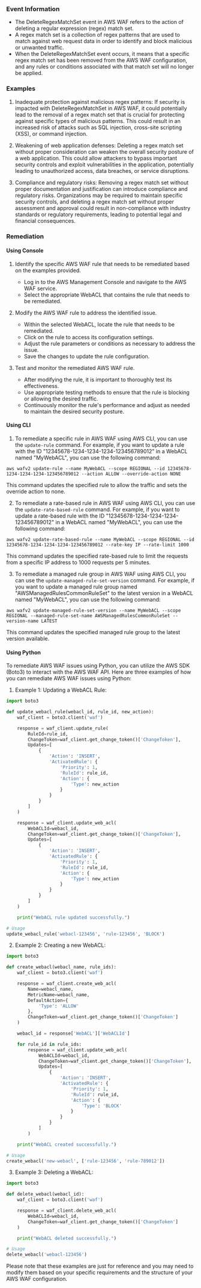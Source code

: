 
### Event Information

- The DeleteRegexMatchSet event in AWS WAF refers to the action of deleting a regular expression (regex) match set. 
- A regex match set is a collection of regex patterns that are used to match against web request data in order to identify and block malicious or unwanted traffic. 
- When the DeleteRegexMatchSet event occurs, it means that a specific regex match set has been removed from the AWS WAF configuration, and any rules or conditions associated with that match set will no longer be applied.


### Examples

1. Inadequate protection against malicious regex patterns: If security is impacted with DeleteRegexMatchSet in AWS WAF, it could potentially lead to the removal of a regex match set that is crucial for protecting against specific types of malicious patterns. This could result in an increased risk of attacks such as SQL injection, cross-site scripting (XSS), or command injection.

2. Weakening of web application defenses: Deleting a regex match set without proper consideration can weaken the overall security posture of a web application. This could allow attackers to bypass important security controls and exploit vulnerabilities in the application, potentially leading to unauthorized access, data breaches, or service disruptions.

3. Compliance and regulatory risks: Removing a regex match set without proper documentation and justification can introduce compliance and regulatory risks. Organizations may be required to maintain specific security controls, and deleting a regex match set without proper assessment and approval could result in non-compliance with industry standards or regulatory requirements, leading to potential legal and financial consequences.

### Remediation

#### Using Console

1. Identify the specific AWS WAF rule that needs to be remediated based on the examples provided.
   - Log in to the AWS Management Console and navigate to the AWS WAF service.
   - Select the appropriate WebACL that contains the rule that needs to be remediated.

2. Modify the AWS WAF rule to address the identified issue.
   - Within the selected WebACL, locate the rule that needs to be remediated.
   - Click on the rule to access its configuration settings.
   - Adjust the rule parameters or conditions as necessary to address the issue.
   - Save the changes to update the rule configuration.

3. Test and monitor the remediated AWS WAF rule.
   - After modifying the rule, it is important to thoroughly test its effectiveness.
   - Use appropriate testing methods to ensure that the rule is blocking or allowing the desired traffic.
   - Continuously monitor the rule's performance and adjust as needed to maintain the desired security posture.

#### Using CLI

1. To remediate a specific rule in AWS WAF using AWS CLI, you can use the `update-rule` command. For example, if you want to update a rule with the ID "12345678-1234-1234-1234-123456789012" in a WebACL named "MyWebACL", you can use the following command:

```
aws wafv2 update-rule --name MyWebACL --scope REGIONAL --id 12345678-1234-1234-1234-123456789012 --action ALLOW --override-action NONE
```

This command updates the specified rule to allow the traffic and sets the override action to none.

2. To remediate a rate-based rule in AWS WAF using AWS CLI, you can use the `update-rate-based-rule` command. For example, if you want to update a rate-based rule with the ID "12345678-1234-1234-1234-123456789012" in a WebACL named "MyWebACL", you can use the following command:

```
aws wafv2 update-rate-based-rule --name MyWebACL --scope REGIONAL --id 12345678-1234-1234-1234-123456789012 --rate-key IP --rate-limit 1000
```

This command updates the specified rate-based rule to limit the requests from a specific IP address to 1000 requests per 5 minutes.

3. To remediate a managed rule group in AWS WAF using AWS CLI, you can use the `update-managed-rule-set-version` command. For example, if you want to update a managed rule group named "AWSManagedRulesCommonRuleSet" to the latest version in a WebACL named "MyWebACL", you can use the following command:

```
aws wafv2 update-managed-rule-set-version --name MyWebACL --scope REGIONAL --managed-rule-set-name AWSManagedRulesCommonRuleSet --version-name LATEST
```

This command updates the specified managed rule group to the latest version available.

#### Using Python

To remediate AWS WAF issues using Python, you can utilize the AWS SDK (Boto3) to interact with the AWS WAF API. Here are three examples of how you can remediate AWS WAF issues using Python:

1. Example 1: Updating a WebACL Rule:
```python
import boto3

def update_webacl_rule(webacl_id, rule_id, new_action):
    waf_client = boto3.client('waf')

    response = waf_client.update_rule(
        RuleId=rule_id,
        ChangeToken=waf_client.get_change_token()['ChangeToken'],
        Updates=[
            {
                'Action': 'INSERT',
                'ActivatedRule': {
                    'Priority': 1,
                    'RuleId': rule_id,
                    'Action': {
                        'Type': new_action
                    }
                }
            }
        ]
    )

    response = waf_client.update_web_acl(
        WebACLId=webacl_id,
        ChangeToken=waf_client.get_change_token()['ChangeToken'],
        Updates=[
            {
                'Action': 'INSERT',
                'ActivatedRule': {
                    'Priority': 1,
                    'RuleId': rule_id,
                    'Action': {
                        'Type': new_action
                    }
                }
            }
        ]
    )

    print("WebACL rule updated successfully.")

# Usage
update_webacl_rule('webacl-123456', 'rule-123456', 'BLOCK')
```

2. Example 2: Creating a new WebACL:
```python
import boto3

def create_webacl(webacl_name, rule_ids):
    waf_client = boto3.client('waf')

    response = waf_client.create_web_acl(
        Name=webacl_name,
        MetricName=webacl_name,
        DefaultAction={
            'Type': 'ALLOW'
        },
        ChangeToken=waf_client.get_change_token()['ChangeToken']
    )

    webacl_id = response['WebACL']['WebACLId']

    for rule_id in rule_ids:
        response = waf_client.update_web_acl(
            WebACLId=webacl_id,
            ChangeToken=waf_client.get_change_token()['ChangeToken'],
            Updates=[
                {
                    'Action': 'INSERT',
                    'ActivatedRule': {
                        'Priority': 1,
                        'RuleId': rule_id,
                        'Action': {
                            'Type': 'BLOCK'
                        }
                    }
                }
            ]
        )

    print("WebACL created successfully.")

# Usage
create_webacl('new-webacl', ['rule-123456', 'rule-789012'])
```

3. Example 3: Deleting a WebACL:
```python
import boto3

def delete_webacl(webacl_id):
    waf_client = boto3.client('waf')

    response = waf_client.delete_web_acl(
        WebACLId=webacl_id,
        ChangeToken=waf_client.get_change_token()['ChangeToken']
    )

    print("WebACL deleted successfully.")

# Usage
delete_webacl('webacl-123456')
```

Please note that these examples are just for reference and you may need to modify them based on your specific requirements and the structure of your AWS WAF configuration.

